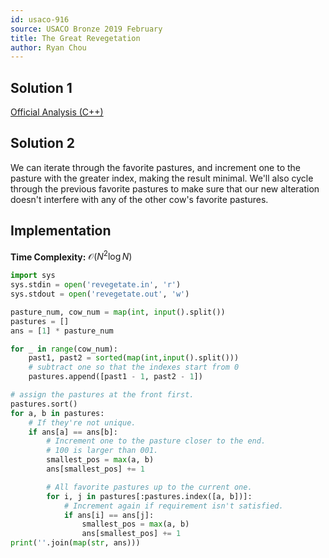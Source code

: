 ```yaml
---
id: usaco-916
source: USACO Bronze 2019 February
title: The Great Revegetation
author: Ryan Chou
---
```

## Solution 1
[Official Analysis (C++)](http://www.usaco.org/current/data/sol_revegetate_bronze_feb19.html)

## Solution 2
We can iterate through the favorite pastures, and increment one to the pasture with the greater index, making the result minimal.
We'll also cycle through the previous favorite pastures to make sure that our new alteration doesn't interfere with any of the other cow's favorite pastures.

## Implementation
**Time Complexity:** $\mathcal{O}(N^2\log{}N)$

<LanguageSection>
<PySection>

```py
import sys
sys.stdin = open('revegetate.in', 'r')
sys.stdout = open('revegetate.out', 'w')

pasture_num, cow_num = map(int, input().split())
pastures = []
ans = [1] * pasture_num

for _ in range(cow_num):
	past1, past2 = sorted(map(int,input().split()))
	# subtract one so that the indexes start from 0
	pastures.append([past1 - 1, past2 - 1])

# assign the pastures at the front first.
pastures.sort()
for a, b in pastures:
	# If they're not unique.
	if ans[a] == ans[b]:
		# Increment one to the pasture closer to the end.
		# 100 is larger than 001.
		smallest_pos = max(a, b)
		ans[smallest_pos] += 1

		# All favorite pastures up to the current one.
		for i, j in pastures[:pastures.index([a, b])]:
			# Increment again if requirement isn't satisfied.
			if ans[i] == ans[j]:
				smallest_pos = max(a, b)
				ans[smallest_pos] += 1
print(''.join(map(str, ans)))
```

</PySection>
</LanguageSection>
